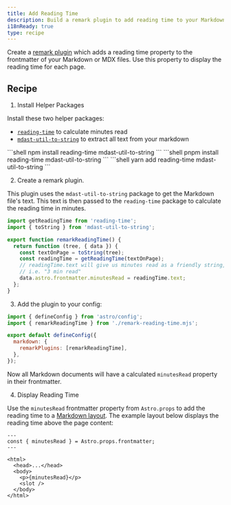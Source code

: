 ```yaml
---
title: Add Reading Time
description: Build a remark plugin to add reading time to your Markdown or MDX files.
i18nReady: true
type: recipe
---
```



Create a [remark plugin](https://github.com/remarkjs/remark) which adds a reading time property to the frontmatter of your Markdown or MDX files. Use this property to display the reading time for each page.

## Recipe

1. Install Helper Packages

  Install these two helper packages:
  - [`reading-time`](https://www.npmjs.com/package/reading-time) to calculate minutes read
  - [`mdast-util-to-string`](https://www.npmjs.com/package/mdast-util-to-string) to extract all text from your markdown

  <PackageManagerTabs>
    <Fragment slot="npm">
    ```shell
  npm install reading-time mdast-util-to-string
    ```
    </Fragment>
    <Fragment slot="pnpm">
    ```shell
  pnpm install reading-time mdast-util-to-string
    ```
    </Fragment>
    <Fragment slot="yarn">
    ```shell
  yarn add reading-time mdast-util-to-string
    ```
    </Fragment>
  </PackageManagerTabs>

2. Create a remark plugin.

  This plugin uses the `mdast-util-to-string` package to get the Markdown file's text. This text is then passed to the `reading-time` package to calculate the reading time in minutes. 

  ```js title="remark-reading-time.mjs"
  import getReadingTime from 'reading-time';
  import { toString } from 'mdast-util-to-string';

  export function remarkReadingTime() {
    return function (tree, { data }) {
      const textOnPage = toString(tree);
      const readingTime = getReadingTime(textOnPage);
      // readingTime.text will give us minutes read as a friendly string,
      // i.e. "3 min read"
      data.astro.frontmatter.minutesRead = readingTime.text;
    };
  }
  ```

3. Add the plugin to your config:

  ```js title="astro.config.mjs" "import { remarkReadingTime } from './remark-reading-time.mjs';" "remarkPlugins: [remarkReadingTime],"
  import { defineConfig } from 'astro/config';
  import { remarkReadingTime } from './remark-reading-time.mjs';

  export default defineConfig({
    markdown: {
      remarkPlugins: [remarkReadingTime],
    },
  });
  ```

  Now all Markdown documents will have a calculated `minutesRead` property in their frontmatter. 

4. Display Reading Time

  Use the `minutesRead` frontmatter property from `Astro.props` to add the reading time to a [Markdown layout](/en/guides/markdown-content/#markdown-and-mdx-pages). The example layout below displays the reading time above the page content:

  ```astro title="src/layouts/BlogLayout.astro" "const { minutesRead } = Astro.props.frontmatter;" "<p>{minutesRead}</p>"
  ---
  const { minutesRead } = Astro.props.frontmatter;
  ---

  <html>
    <head>...</head>
    <body>
      <p>{minutesRead}</p>
      <slot />
    </body>
  </html>
  ```